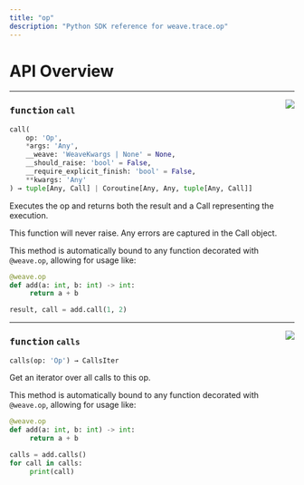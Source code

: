```yaml
---
title: "op"
description: "Python SDK reference for weave.trace.op"
---
```



# API Overview








---


<a href="https://github.com/wandb/weave/blob/master/weave/trace/op.py#L1087"><img align="right" src="https://img.shields.io/badge/-source-cccccc?style=flat-square" /></a>

### <kbd>function</kbd> `call`

```python lines
call(
    op: 'Op',
    *args: 'Any',
    __weave: 'WeaveKwargs | None' = None,
    __should_raise: 'bool' = False,
    __require_explicit_finish: 'bool' = False,
    **kwargs: 'Any'
) → tuple[Any, Call] | Coroutine[Any, Any, tuple[Any, Call]]
```

Executes the op and returns both the result and a Call representing the execution. 

This function will never raise.  Any errors are captured in the Call object. 

This method is automatically bound to any function decorated with `@weave.op`, allowing for usage like: 

```python lines
@weave.op
def add(a: int, b: int) -> int:
     return a + b

result, call = add.call(1, 2)
```


---


<a href="https://github.com/wandb/weave/blob/master/weave/trace/op.py#L1133"><img align="right" src="https://img.shields.io/badge/-source-cccccc?style=flat-square" /></a>

### <kbd>function</kbd> `calls`

```python lines
calls(op: 'Op') → CallsIter
```

Get an iterator over all calls to this op. 

This method is automatically bound to any function decorated with `@weave.op`, allowing for usage like: 

```python lines
@weave.op
def add(a: int, b: int) -> int:
     return a + b

calls = add.calls()
for call in calls:
     print(call)
```
